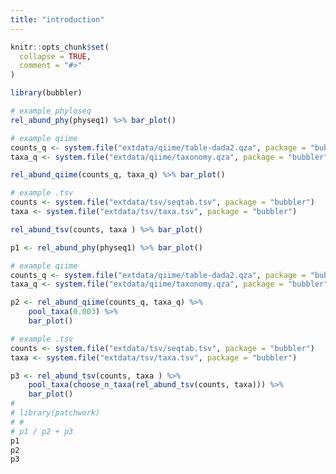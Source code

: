 ```yaml
---
title: "introduction"
---
```


```r
knitr::opts_chunk$set(
  collapse = TRUE,
  comment = "#>"
)
```

```r
library(bubbler)
```

```r

# example phyloseq
rel_abund_phy(physeq1) %>% bar_plot()

# example qiime
counts_q <- system.file("extdata/qiime/table-dada2.qza", package = "bubbler")
taxa_q <- system.file("extdata/qiime/taxonomy.qza", package = "bubbler")

rel_abund_qiime(counts_q, taxa_q) %>% bar_plot()

# example .tsv
counts <- system.file("extdata/tsv/seqtab.tsv", package = "bubbler")
taxa <- system.file("extdata/tsv/taxa.tsv", package = "bubbler")

rel_abund_tsv(counts, taxa ) %>% bar_plot()

```
```r
p1 <- rel_abund_phy(physeq1) %>% bar_plot()

# example qiime
counts_q <- system.file("extdata/qiime/table-dada2.qza", package = "bubbler")
taxa_q <- system.file("extdata/qiime/taxonomy.qza", package = "bubbler")

p2 <- rel_abund_qiime(counts_q, taxa_q) %>% 
    pool_taxa(0.003) %>%
    bar_plot()

# example .tsv
counts <- system.file("extdata/tsv/seqtab.tsv", package = "bubbler")
taxa <- system.file("extdata/tsv/taxa.tsv", package = "bubbler")

p3 <- rel_abund_tsv(counts, taxa ) %>%
    pool_taxa(choose_n_taxa(rel_abund_tsv(counts, taxa))) %>%
    bar_plot()
# 
# library(patchwork)
# # 
# p1 / p2 + p3
p1
p2
p3

```
